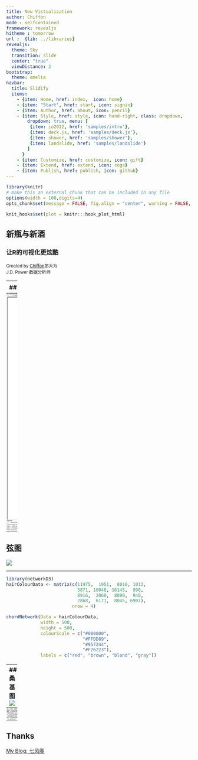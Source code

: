 ```yaml
---
title: New Vistualization
author: Chiffon
mode : selfcontained
framework: revealjs
hitheme : tomorrow
url :  {lib: ../libraries}
revealjs:
  theme: Sky
  transition: slide
  center: "true"
  viewDistance: 2
bootstrap:
  theme: amelia
navbar:
  title: Slidify
  items: 
    - {item: Home, href: index,  icon: home}
    - {item: "Start", href: start, icon: signin}
    - {item: Author, href: about, icon: pencil}
    - {item: Style, href: style, icon: hand-right, class: dropdown, 
        dropdown: true, menu: [
         {item: io2012, href: 'samples/intro'},
         {item: deck.js, href: 'samples/deck.js'},
         {item: shower, href: 'samples/shower'},
         {item: landslide, href: 'samples/landslide'}
        ]
      }
    - {item: Customize, href: customize, icon: gift}
    - {item: Extend, href: extend, icon: cogs}
    - {item: Publish, href: publish, icon: github}
---
```


```r
library(knitr)
# make this an external chunk that can be included in any file
options(width = 100,digits=4)
opts_chunk$set(message = FALSE, fig.align = "center", warning = FALSE, comment = NA, dpi = 100, tidy = FALSE, fig.width=8,fig.height=5,cache = FALSE)

knit_hooks$set(plot = knitr:::hook_plot_html)

```

<style>
td{
font-size: 3
}
.title-slide {
  background-color: #e2e2e2;
}

.title-slide hgroup > h1{
  font-family: 'Oswald', '微软雅黑';
  color: #202020;
}

.title-slide hgroup > h2{
  font-family: 'Signika Negative', 'Calibri', '微软雅黑';
  color: #202020;
}

.reveal {font-family: 'Signika Negative', 'Calibri', '微软雅黑';
  color: #202020;
}

strong{
 color: #4876FF;
}

</style>

## 新瓶与新酒
### 让R的可视化更炫酷
<small> Created by [Chiffon](http://lchiffon.github.io)郎大为</small><br/>
<small>J.D. Power 数据分析师</small>
<script src="../libraries/jquery.min.js"></script>
<script>
			document.write( '<link rel="stylesheet" href="libraries/frameworks/revealjs/css/print/' + ( window.location.search.match( /print-pdf/gi ) ? 'pdf' : 'paper' ) + '.css" type="text/css" media="print">' );
		</script>


---
## 可视化是手段
```r
kable(head( data.frame(
  id = 1:10,
  name = c("Bob", "Ashley", "James", "David", "Jenny", 
    "Hans", "Leo", "John", "Emily", "Lee"), 
  age = c(28, 27, 30, 28, 29, 29, 27, 27, 31, 30),
  grade = c("C", "A", "A", "C", "B", "B", "B", "A", "C", "C"),
  test1 = c(8.9, 9.5, 9.6, 8.9, 9.1, 9.3, 9.3, 9.9, 8.5, 8.6),
  test2 = c(9.1, 9.1, 9.2, 9.1, 8.9, 8.5, 9.2, 9.3, 9.1, 8.8),
  final = c(9, 9.3, 9.4, 9, 9, 8.9, 9.25, 9.6, 8.8, 8.7),
  registered = c(TRUE, FALSE, TRUE, FALSE, TRUE, TRUE, TRUE, FALSE, FALSE, FALSE),
  stringsAsFactors = FALSE)))
```




---&vertical
## 新的瓶子: HtmlWidgets
- 动态，可交互并有更炫酷的效果

<iframe src="./html/formattable.html" height="600px" width="800px"></iframe>

<small>package:formatR</small>


*** 
## Codes

```r
install.packages("formattable")
library(formattable)

df <- data.frame(
  id = 1:10,
  name = c("Bob", "Ashley", "James", "David", "Jenny", 
    "Hans", "Leo", "John", "Emily", "Lee"), 
  age = c(28, 27, 30, 28, 29, 29, 27, 27, 31, 30),
  grade = c("C", "A", "A", "C", "B", "B", "B", "A", "C", "C"),
  test1_score = c(8.9, 9.5, 9.6, 8.9, 9.1, 9.3, 9.3, 9.9, 8.5, 8.6),
  test2_score = c(9.1, 9.1, 9.2, 9.1, 8.9, 8.5, 9.2, 9.3, 9.1, 8.8),
  final_score = c(9, 9.3, 9.4, 9, 9, 8.9, 9.25, 9.6, 8.8, 8.7),
  registered = c(TRUE, FALSE, TRUE, FALSE, TRUE, TRUE, TRUE, FALSE, FALSE, FALSE),
  stringsAsFactors = FALSE)

formattable(df, list(
  age = color_tile("white", "orange"),
  grade = formatter("span", style = x ~ ifelse(x == "A", 
                                               style(color = "green", font.weight = "bold"), NA)),
  area(col = c(test1_score, test2_score)) ~ normalize_bar("pink", 0.2),
  final_score = formatter("span",
                          style = x ~ style(color = ifelse(rank(-x) <= 3, "green", "gray")),
                          x ~ sprintf("%.2f (rank: %02d)", x, rank(-x))),
  registered = formatter("span",
                         style = x ~ style(color = ifelse(x, "green", "red")),
                         x ~ icontext(ifelse(x, "ok", "remove"), ifelse(x, "Yes", "No")))
))

```


---&vertical
## 基础图形的局限

***
## 基础图形的局限
- 基础的图形已经能解决90%的问题
  - 饼图 一维世界
  - 条形图 二维世界
  - 散点、折线图 努力展示高维世界

***
## 如何在一张图中展示5个维度
![](pic/ggplot2.png)

***
```r
library(ggplot2)
ggplot(mpg,aes(cty, hwy, color=fl, size=displ)) + geom_point(position="jitter")+facet_wrap(~year)
```

---&vertical
## 值得展示的高维数据
- 不同污染物的情况
- 城市基本指标
- 运动员/候选人的数据

***
## 多维坐标轴

<iframe src="html/pall.html" height="600px" width="800px"></iframe>

<small>recharts::eParaell</small>


*** 
## Codes
```r
devtools::install_github("taiyun/recharts")
library(recharts)
require(plyr)
axisList = list(
  list(index=7, type="category", data = c("low", "middle", "high")), 
  list(index=6, inverse=TRUE, max=50, nameLocation="start")
)
eParallel(head(parallelDf, 20), 
          series=~groupName,
          axisList = axisList)

```


---&vertical
## 雷达图
- 数据科学家的战斗力

<iframe src="html/radar.html" height="600px" width="800px"></iframe>

<small>radarchart::chartJSRadar</small>

***
## 雷达图
- 数据科学家的战斗力
TODO5
<iframe src="html/radar2.html" height="600px" width="800px"></iframe>

<small>recharts::eRadar</small>


*** 
## Codes
```r
install.packages("radarchart")
library(radarchart)
labs <- c("Communicator", "Data Wangler", "Programmer",
          "Technologist",  "Modeller", "Visualizer")
scores <- list(
  "Rich" = c(9, 7, 4, 5, 3, 7),
  "Andy" = c(7, 6, 6, 2, 6, 9),
  "Aimee" = c(6, 5, 8, 4, 7, 6)
)
chartJSRadar(scores = scores, labs = labs, maxScale = 10)

library(recharts)
dat  <- data.frame(
  saleNum=c(scores[[1]],scores[[2]],scores[[3]]),
	names=c(rep("Rich",6), rep("Andy",6), rep("Aimee",6)),
  ability = labs
)

eRadar(dat, ~ability, ~saleNum, ~names,ymax=rep(12,6))
```




---&vertical
## 流程的转化

- App每天的用户都干什么了
- 为什么这次的活动没有带来收益
- 用户进入网站都干什么了

***
## 漏斗图
- 到底哪个环节出问题了？

<iframe src="html/funnel.html" height="600px" width="800px"></iframe>

<small>recharts::eFunnel</small>


*** 
## Codes
```r
library(recharts)
x = c("Exposure" = 100, "Click" = 80, "Visit" = 60, "Query"=40, "Buy"=20)
eFunnel(x) 
funnelDf <- data.frame(namevar = c("Exposure", "Click", "Visit", "Query", "Buy"), 
   datavar = c(100, 80, 60, 40, 20), stringsAsFactors=FALSE)
eFunnel(funnelDf, ~namevar, ~datavar)
```

---&vertical
## 多维关系的展示
<img src ='pic\sun1.png'/>



***
## SunBrust
<iframe src="html/sun.html" height="600px" width="800px"></iframe>

<small>sunburstR::sunburst</small>



*** 
## Codes
```r
library(TraMineR)
library(sunburstR)
library(pipeR)
# use example from TraMineR vignette
data("mvad")
mvad.alphab <- c(
  "employment", "FE", "HE", "joblessness",
  "school", "training"
)
mvad.seq <- seqdef(mvad, 17:86, xtstep = 6, alphabet = mvad.alphab)

# to make this work, we'll compress the sequences with seqdss
#   could also aggregate with dply later
seqtab( seqdss(mvad.seq), tlim = 0, format = "SPS" ) %>>%
  attr("freq") %>>%
  (
    data.frame(
      # appending "-end" is necessary for this to work
      sequence = paste0(
        gsub(
          x = names(.$Freq)
          , pattern = "(/[0-9]*)"
          , replacement = ""
          , perl = T
        )
        ,"-end"
      )
      ,freq = as.numeric(.$Freq)
      ,stringsAsFactors = FALSE
    )
  ) %>>%
  sunburst
```



---
## 关系的可视化
图数据的可视化
- igraph (旧瓶)
- ~~D3Network (破瓶)~~
- networkD3 (新瓶)
- diagrammeR

---&vertical
## 网络图
<iframe src="html/graph.html" height="600px" width="800px"></iframe>

<small>DiagrammeR</small>


***
```r
library(DiagrammeR)
library(magrittr)

# Create a graph with fruit, vegetables,
# and nuts
nodes <-
  create_nodes(
    nodes = 1:9,
    type = c("fruit", "fruit", "fruit",
             "veg", "veg", "veg",
             "nut", "nut", "nut"),
    label = c("pineapple", "apple",
              "apricot", "cucumber",
              "celery", "endive",
              "hazelnut", "almond",
              "chestnut"))

edges <-
  create_edges(
    from = c(9, 3, 6, 2, 6, 2, 8, 2, 5, 5),
    to = c(1, 1, 4, 3, 7, 8, 1, 5, 3, 6))

graph <-
  create_graph(
    nodes_df = nodes,
    edges_df = edges,
    graph_attrs = "output = visNetwork")

# View the graph
render_graph(graph)
```


---
## 弦图
![](pic/chord.png)


***

```r
library(networkD3)
hairColourData <- matrix(c(11975,  1951,  8010, 1013,
                           5871, 10048, 16145,  990,
                           8916,  2060,  8090,  940,
                           2868,  6171,  8045, 6907),
                         nrow = 4)

chordNetwork(Data = hairColourData, 
             width = 500, 
             height = 500,
             colourScale = c("#000000", 
                             "#FFDD89", 
                             "#957244", 
                             "#F26223"),
             labels = c("red", "brown", "blond", "gray"))
```


---
## 桑基图
![](pic/sankey.png)

<small>networkD3::sankeyNetwork</small>


***
## Code
```r
library(networkD3)
# Load energy projection data
# Load energy projection data
URL <- paste0(
  "https://cdn.rawgit.com/christophergandrud/networkD3/",
  "master/JSONdata/energy.json")
Energy <- jsonlite::fromJSON(readLines(URL))
# Plot
sankeyNetwork(Links = Energy$links, Nodes = Energy$nodes, Source = "source",
              Target = "target", Value = "value", NodeID = "name",
              units = "TWh", fontSize = 12, nodeWidth = 30)

```


---&vertical
## 地理信息的可视化


***
## 美国大选

![](pic/map.png)
<small>http://blog.kaggle.com/2016/11/30/seventeen-ways-to-map-data-in-kaggle-kernels/</small>

***
## 中国GDP
![](pic/c1)

<small>REmap::remapC</small>

***
## leaflet
![](pic/remapB.png)

<small>leaflet</small>

***
## 百度地图
![](pic/1-1.png)
<small>REmap::remapB</small>

***
## 3D
![](pic/three.png)

<small>threejs</small>

***
## Codes
```r
library(REmap)
GDP = read.csv("data/GDP.csv",encoding = "UTF-8")
remapC(GDP,
         color = c("red","yellow"),
         title = "2015年第二季度中国各省份GDP(亿元)",
         subtitle = "数据来源中国统计年鉴")

library(leaflet)
m <- leaflet() %>%
  addTiles() %>%  # Add default OpenStreetMap map tiles
  addMarkers(lng=174.768, lat=-36.852, popup="The birthplace of R")
m  # Print the map

library(threejs)

# Plot flights to frequent destinations from
# Callum Prentice's global flight data set,
# http://callumprentice.github.io/apps/flight_stream/index.html
data(flights)

# Approximate locations as factors
dest   <- factor(sprintf("%.2f:%.2f",flights[,3], flights[,4]))

# A table of destination frequencies
freq <- sort(table(dest), decreasing=TRUE)

# The most frequent destinations in these data, possibly hub airports?
frequent_destinations <- names(freq)[1:10]

# Subset the flight data by destination frequency
idx <- dest %in% frequent_destinations
frequent_flights <- flights[idx, ]

# Lat/long of frequent destinations
latlong <- unique(frequent_flights[,3:4])

# Plot frequent destinations as bars, and the flights to and from
# them as arcs. Adjust arc width and color by frequency.
earth <- system.file("images/world.jpg",  package="threejs")
globejs(img=earth, lat=latlong[,1], long=latlong[,2], arcs=frequent_flights,
        arcsHeight=0.3, arcsLwd=2, arcsColor="#ffff00", arcsOpacity=0.15,
        atmosphere=TRUE)
```



---&vertical
## 其他有意思的可视化

***
## 词云
![](pic/wc.png)

***
## 时间轴
![](pic/wcup.png)

***
## 热图
![](pic/heatmap.png)

***
## Codes
```r
library(wordcloud2)
# Sys.setlocale("LC_CTYPE","eng")
letterCloud(demoFreqC,"R",
            fontFamily='微软雅黑',
            backgroundColor='black',
            color='random-light')

library(timevis)
if (interactive()) {
  runExample()
}

library(d3heatmap)
d3heatmap(mtcars, scale = "column", colors = "Spectral")
```


---&vertical
## 前端可视化的框架
- plotly
  - Rstudio团队ggplot2原班人马
- rbokeh
  - python中bokeh的接口
- recharts
  - 百度echarts库
- rCharts，highchartsR
  - 基于其他JS库的可视化


***
## *plotly*
<iframe src="https://plot.ly/r/" height="600px" width="800px"></iframe>


***
## *rbokeh*
![](pic/bokeh.png)



  
---
## 一点建议
- 可视化不是炫技, 而是合理的展示数据
  - 再合理展示的前提下再考虑更炫
- 奥卡姆剃刀： 如无必要, 勿增实例
  - 简洁而扁平的风格
- 不要让工具束缚你的想象力
  - Try JavaScript!





---
## Thanks

[My Blog: 七风阁](http://lchiffon.github.io)
<script>
$('ul.incremental li').addClass('fragment')
</script>
